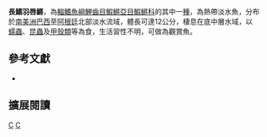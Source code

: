 {{Speciesbox 
| taxon = Pterolebias longipinnis
| status = NE
| status_system = IUCN3.1
| authority =  [[Garman|Garman]], 1895
| synonyms = *''Pterolebias bokermanni,Travassos, 1955''
*''Rivulichthys luelingi,Meinken, 1969''
}}
'''長鰭羽唇鱂'''，為[[輻鰭魚綱|輻鰭魚綱]][[鯉齒目|鯉齒目]][[鰕鱂亞目|鰕鱂亞目]][[鰕鱂科|鰕鱂科]]的其中一[[種|種]]，為熱帶淡水魚，分布於[[南美洲|南美洲]][[巴西|巴西]]至[[阿根廷|阿根廷]]北部淡水流域，體長可達12公分，棲息在底中層水域，以[[蠕蟲|蠕蟲]]、[[昆蟲|昆蟲]]及[[甲殼類|甲殼類]]等為食，生活習性不明，可做為觀賞魚。
== 參考文獻 ==
*{{FishBase_species|genus=Pterolebias|species=longipinnis|year=2014|month=9}}

== 擴展閱讀 ==
{{refbegin}}
{{wikispecies-inline|Pterolebias longipinnis 長鰭羽唇鱂}}
{{refend}}
{{Taxonbar|from=Q6407123}}

[[Category:觀賞魚|C]]
[[Category:羽唇鱂屬|C]]